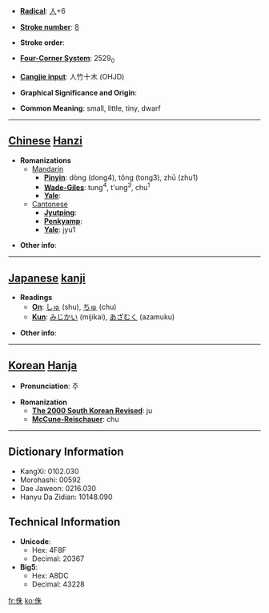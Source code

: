 * '''[[Wiktionary:Chinese radical index| Radical]]''': [[Wiktionary:Chinese radical index 人|人]]+6

* '''[[Wiktionary:Chinese total strokes index|Stroke number]]''': [[Wiktionary:Chinese total strokes index 8|8]]

* '''Stroke order''': 

* '''[[Wiktionary:Chinese four corner index|Four-Corner System]]''': 2529<sub>0</sub>

* '''[[Wiktionary:Chinese Cangjie index|Cangjie input]]''': 人竹十木 (OHJD)

* '''Graphical Significance and Origin''': 

* '''Common Meaning''': small, little, tiny, dwarf

----

== [[Chinese]] [[Hanzi]] ==

* '''Romanizations'''
** [[Mandarin]]
*** '''[[Pinyin]]''': dòng (dong4), tǒng (tong3), zhū (zhu1)
*** '''[[Wade-Giles]]''': tung<sup>4</sup>, t'ung<sup>3</sup>, chu<sup>1</sup>
*** '''[[Yale]]''': 
**[[Cantonese]]
***'''[[Jyutping]]''':
***'''[[Penkyamp]]''': 
***'''[[Yale]]''': jyu1

* '''Other info''': 

----

== [[Japanese]] [[kanji]] ==

* '''Readings'''
** '''[[On]]''': [[しゅ]] (shu), [[ちゅ]] (chu)
** '''[[Kun]]''': [[みじかい]] (mijikai), [[あざむく]] (azamuku)

* '''Other info''':  

----

== [[Korean]] [[Hanja]] ==

* '''Pronunciation''': 주

* '''Romanization'''
** '''[[The 2000 South Korean Revised Romanization|The 2000 South Korean Revised]]''': ju
** '''[[McCune-Reischauer]]''': chu

----

== Dictionary Information ==

* KangXi: 0102.030
* Morohashi: 00592
* Dae Jaweon: 0216.030
* Hanyu Da Zidian: 10148.090

== Technical Information ==

* '''Unicode''':
** Hex: 4F8F
** Decimal: 20367
* '''Big5''':
** Hex: A8DC
** Decimal: 43228

[[fr:侏]]
[[ko:侏]]